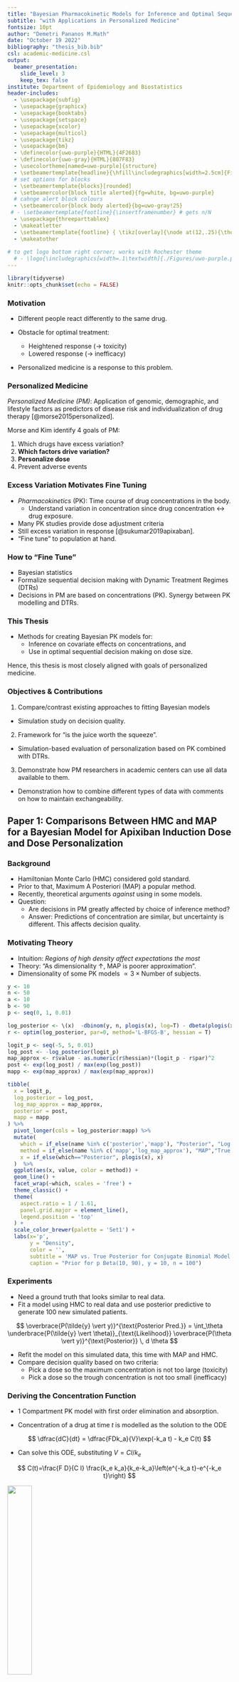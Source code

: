 ```yaml
---
title: "Bayesian Pharmacokinetic Models for Inference and Optimal Sequential Decision Making"
subtitle: "with Applications in Personalized Medicine" 
fontsize: 10pt
author: "Demetri Pananos M.Math" 
date: "October 19 2022"
bibliography: "thesis_bib.bib"
csl: academic-medicine.csl
output:
  beamer_presentation:
    slide_level: 3
    keep_tex: false
institute: Department of Epidemiology and Biostatistics
header-includes: 
  - \usepackage{subfig}
  - \usepackage{graphicx}
  - \usepackage{booktabs}
  - \usepackage{setspace}
  - \usepackage{xcolor}
  - \usepackage{multicol}
  - \usepackage{tikz}
  - \usepackage{bm}
  - \definecolor{uwo-purple}{HTML}{4F2683}
  - \definecolor{uwo-gray}{HTML}{807F83}
  - \usecolortheme[named=uwo-purple]{structure}
  - \setbeamertemplate{headline}{\hfill\includegraphics[width=2.5cm]{Figures/UWO_Horizontal_Full.png}\hspace{0.2cm}\vspace{-.8cm}}
  # set options for blocks 
  - \setbeamertemplate{blocks}[rounded]
  - \setbeamercolor{block title alerted}{fg=white, bg=uwo-purple} 
  # cahnge alert block colours 
  - \setbeamercolor{block body alerted}{bg=uwo-gray!25}
 # - \setbeamertemplate{footline}{\insertframenumber} # gets n/N 
  - \usepackage{threeparttablex}
  - \makeatletter
  - \setbeamertemplate{footline} { \tikz[overlay]{\node at(12,.25){\thepage};} }
  - \makeatother
  
# to get logo bottom right corner; works with Rochester theme
  # - \logo{\includegraphics[width=.1\textwidth]{./Figures/uwo-purple.png}}
---
```


```r
library(tidyverse)
knitr::opts_chunk$set(echo = FALSE)
```


### Motivation

* Different people react differently to the same drug. 

* Obstacle for optimal treatment:

  * Heightened response ($\to$ toxicity)
  * Lowered response ($\to$ inefficacy)
  
* Personalized medicine is a response to this problem.

### Personalized Medicine

*Personalized Medicine (PM)*: Application of genomic, demographic, and lifestyle factors as predictors of disease risk and individualization of drug therapy [@morse2015personalized].

Morse and Kim identify 4 goals of PM:

  1) Which drugs have excess variation?
  2) **Which factors drive variation?**
  3) **Personalize dose**
  4) Prevent adverse events

### Excess Variation Motivates Fine Tuning

* *Pharmacokinetics* (PK): Time course of drug concentrations in the body. 
  * Understand variation in concentration since drug concentration $\leftrightarrow$ drug exposure.
* Many PK studies provide dose adjustment criteria
* Still excess variation in response [@sukumar2019apixaban].  
* "Fine tune" to population at hand.

### How to "Fine Tune"

* Bayesian statistics
* Formalize sequential decision making with Dynamic Treatment Regimes (DTRs)
* Decisions in PM are based on concentrations (PK).  Synergy between PK modelling and DTRs.

### This Thesis

* Methods for creating Bayesian PK models for:
  * Inference on covariate effects on concentrations, and
  * Use in optimal sequential decision making on dose size.
  
Hence, this thesis is most closely aligned with goals \textcolor{uwo-purple}{(2) and (3)} of personalized medicine.

### Objectives & Contributions

1. Compare/contrast existing approaches to fitting Bayesian models
  * Simulation study on decision quality.
2. Framework for "is the juice worth the squeeze".
  * Simulation-based evaluation of personalization based on PK combined with DTRs.
3. Demonstrate how PM researchers in academic centers can use all data available to them.
  * Demonstration how to combine different types of data with comments on how to maintain exchangeability.

## Paper 1: Comparisons Between HMC and MAP for a Bayesian Model for Apixiban Induction Dose and Dose Personalization

### Background

* Hamiltonian Monte Carlo (HMC) considered gold standard.
* Prior to that, Maximum A Posteriori (MAP) a popular method.
* Recently, theoretical arguments *against* using in some models.
* Question:
  * Are decisions in PM greatly affected by choice of inference method?
  * Answer: Predictions of concentration are similar, but uncertainty is different.  This affects decision quality.
  
### Motivating Theory

* Intuition: *Regions of high density affect expectations the most*
* Theory: "As dimensionality $\uparrow$, MAP is poorer approximation".
* Dimensionality of some PK models  $\propto 3 \times  \text{Number of subjects}$.


```r

y <- 10
n <- 50
a <- 10
b <- 90
p <- seq(0, 1, 0.01)

log_posterior <- \(x)  -dbinom(y, n, plogis(x), log=T) - dbeta(plogis(x), a, b, log = T)
r <- optim(log_posterior, par=0, method='L-BFGS-B', hessian = T)

logit_p <- seq(-5, 5, 0.01)
log_post <- -log_posterior(logit_p)
map_approx <- r$value - as.numeric(r$hessian)*(logit_p - r$par)^2
post <- exp(log_post) / max(exp(log_post))
mapp <- exp(map_approx) / max(exp(map_approx))

tibble(
  x = logit_p, 
  log_posterior = log_post,
  log_map_approx = map_approx,
  posterior = post,
  mapp = mapp
) %>% 
  pivot_longer(cols = log_posterior:mapp) %>% 
  mutate(
    which = if_else(name %in% c('posterior','mapp'), "Posterior", "Log Posterior"),
    method = if_else(name %in% c('mapp','log_map_approx'), "MAP","True Posterior"),
    x = if_else(which=="Posterior", plogis(x), x)
  )  %>% 
  ggplot(aes(x, value, color = method)) + 
  geom_line() + 
  facet_wrap(~which, scales = 'free') + 
  theme_classic() + 
  theme(
    aspect.ratio = 1 / 1.61,
    panel.grid.major = element_line(),
    legend.position = 'top'
  ) +
  scale_color_brewer(palette = 'Set1') + 
  labs(x='p',
       y = "Density",
       color = '',
       subtitle = 'MAP vs. True Posterior for Conjugate Binomial Model',
       caption = "Prior for p Beta(10, 90), y = 10, n = 100")

```

### Experiments

* Need a ground truth that looks similar to real data.
* Fit a model using HMC to real data and use posterior predictive to generate 100 new simulated patients.

$$ \overbrace{P(\tilde{y} \vert y)}^{\text{Posterior Pred.}} = \int_\theta \underbrace{P(\tilde{y} \vert \theta)}_{\text{Likelihood}} \overbrace{P(\theta \vert y)}^{\text{Posterior}} \, d \theta $$

* Refit the model on this simulated data, this time with MAP and HMC. 
* Compare decision quality based on two criteria:
  * Pick a dose so the maximum concentration is not too large (toxicity)
  * Pick a dose so the trough concentration is not too small (inefficacy)



### Deriving the Concentration Function
* 1 Compartment PK model with first order elimination and absorption.

* Concentration of a drug at time $t$ is modelled as the solution to the ODE

$$ \dfrac{dC}{dt} = \dfrac{FDk_a}{V}\exp(-k_a t) - k_e C(t) $$



* Can solve this ODE, substituting $V = Cl/k_e$

$$ C(t)=\frac{F D}{C l} \frac{k_e k_a}{k_e-k_a}\left(e^{-k_a t}-e^{-k_e t}\right) $$

\centering
![](../figures/pkcurves.png){height=33%}


### The Model

* Prior distributions derived from a 2019 review on apixaban pharmacokinetics.
* Each patient gets their own parameters through a random effect

$$ y_{j}(t_i) \sim \operatorname{Lognormal}(C_j(t_i), \sigma^2_y) $$
$$C_j(t)= \begin{cases}\frac{F \cdot D}{Cl_{j}} \frac{k_{e, j}\cdot k_{a, j}}{k_{e,j}-k_{a, j}}\left(e^{-k_{a, j}(t-\delta_j)}-e^{-k_{e, j}(t-\delta_j)}\right) & \delta \leq t \\ 0 & \text { else }\end{cases}$$
$$ \log(Cl_j) \sim \mathcal{N}(\mu_{Cl}, \sigma^2_{Cl}) $$$$ \log(t_{\max, j}) \sim \mathcal{N}(\mu_{t_{\max}}, \sigma^2_{t_{\max}}) $$
$$ \alpha_j \sim \operatorname{Beta}(2, 2) $$
$$ \delta_j \sim \operatorname{Beta}(\phi \kappa \>, (1-\phi) \kappa) $$


* Prior distributions on $\mu$, $\sigma^2$, $\phi$, and $\kappa$.

### The Model

* $C(t)$ written in terms of $k_a, k_e$ but model written in terms of $t_{\max}, \alpha$.
* Two equations, two unknowns.

$$ \alpha = \dfrac{k_e}{k_a} \implies k_e = \alpha k_a $$

$$ t_{\max} = \dfrac{\ln(k_e) - \ln(k_a)}{k_e - k_a} \implies k_a = \dfrac{1}{t_{\max}} \dfrac{\ln(\alpha)}{\alpha-1}  $$

### The Model

* Consider $\theta_j = [Cl_j \>, t_{\max, j} \>, \alpha_j]^T$, $\sigma = [\sigma^2_{Cl}, \sigma^2_{t_{\max}}]^T$, and $\mu = [\mu_{Cl} \>, \mu_{t_{\max}} \>]^T$.

<center>

![](../figures/model1.jpg){height=80%}

</center>

### Modelling Results 

![[Left] Draws from the prior distribution.  [Center] Two patients from our dataset. [Right] Posterior fits for the latent concentration.](../figures/fig3.png)


### Checking Decision Quality

* Prediction Error

* Decisions under uncertainty
  * Pick a time, $T$ (e.g. $t_{\max}$)
  * Pick a threshold, $c$
  * Pick a desired risk level, $R$.
  * Select a dose so that $P\Big(C(T) > c\Big) = R$

* Approximately $R\times 100$ patients should exceed the threshold.

* Check the calibration of dosing decisions using models fit by MAP and HMC.

### Prediction Error Very Similar

* Prediction error is very similar, no reason to prefer one over the other.

```r
library(tidyverse)
library(kableExtra)

tribble(
  ~"Loss", ~'HMC', ~"MAP",
  "MSE (Sd)", "6.67 (15.93)", "8.57 (19.93)",
  "MAE (Sd)", "1.71 (1.94)", "1.97 (2.17)",
  "MAPE (Sd)",  "0.04 (0.03)", "0.05 (0.03)"
) %>% 
  kbl(format = 'latex') %>% 
  kable_styling(bootstrap_options = 'striped')
```

### Calibration is Very Different

* HMC very well calibrated, MAP not so much.
* Remember, same model and same priors. Different decisions.
* Why is this happening?

![Calibration on decisions. [Left] Calibration for decision on max concentration.  [Right] Calibration on trough concentration.](../figures/fig8.png){width=80%}

### Uncertainty is Larger in MAP Model

* MAP results in excess uncertainty as compared to HMC.
* Because decisions integrate over uncertainty, differences in uncertainty $\to$ differences in decisions.

![19 of the 100 simulated patients who demonstrate excess variation.](../figures/intervals.png){width=95%}

### Discussion

* MAP leads to different decisions than HMC.
* MAP is fast and familiar to MLE, but it is not interchangeable with HMC for these types of models.
* Recommend that if you are to use MAP, invest the time to compare against HMC.

## Paper 2: Developing and Evaulating Pharmacokinetics-Driven Dynamic Personalized Medicine: A Framework and Case Study

### Introduction

* Existing modes of personalization decrease trial-and-error, but do not completely eliminate it.
* Is additional burden on patient and provider (e.g. gathering lab results, additional visits) "worth it"?
* Question of burden is salient:
  * Circumstances for cost effectiveness of PM are unclear [@looff2016economic],[@shabaruddin2015economic].
  * Variability in QALY for some modes of PM [@kasztura2019cost].
  * Need for PM to focus on constraints and utilities of patients to $\uparrow$ adherence and $\downarrow$ adverse events [@rogowski2015concepts],[@di2017personalized].    

### Introduction

* Framework for simulation-based evaluation of static and dynamic personalization based on PK models.
* Generate evidence which can be used in system level decision making.
* Demonstrate framework using data on apixaban.

### Related Work

* Other studies which apply Q-learning.
* Rich et. al [@rich2014simulating] develop a SMART trial for optimal dose selection using pharmacokinetic data.
* Main differences:
  * Other studies often *estimate* the value function. 
  * Our value function based on PK model. 
  * Question now is "Is the value function based on PK the function we really want?" 


### Intuitive Idea

### Q learning

Little story to set the stage

* Patient comes in and get's their clinical vars measured ($O_1$)
* Dose is selected based on some decision rule ($A_1$)
* Patient (possibly) returns for a blood measurement ($O_2$)
* Dose is (possible) adjusted ($A_2$)
* Value: "Proportion of time spent in some concentration range"


### DTRs & Q learning

* To learn from data, need formalism.
* Observe patient in a "stage", $j$.
* A "policy" is a sequence of decision rules $d = (d_1, \dots, d_k)$ each of which takes patient information, ($O_j$) and produces an action, $(A_j)$.
* The "history", $H_j = (O_1, A_1, \dots, O_{j-1}, A_{j-1}, O_j)$.
* Performance of a decision rule is given by "reward", $Y_j$.  The "value", $V_j$, is the expected sum of rewards

$$ V^d_j(h_j)=E_d\left[\sum_{k=j}^K Y_k(H_j, A_k, O_{k+1}) \vert H_j = h_j \right] $$

* A policy is said to be "optimal" if it achieves highest possible value among those under consideration.



### Q learning

* One way to estimate optimal policy, estimate the "Optimal Q function", $Q_j^{\text{opt}}$

$$  Q_j^{\mathsf{opt}}(h_j, a_j) = E \left[ Y_j(h_j, a_j, O_{j+1}) + \max_a Q_{j+1}^{\mathsf{opt}}(H_{j+1}, a) | H_j = h_j, A_j = a_j
 \right] $$
 
* Interpretation: *The value if we took action $a_j$ now and acted optimally thereafter*. 



### Q learning 

![](../figures/viz_of_process.png)

### Framework

1. Model for PK of drug based on real data
2. Simulate new patients from model
3. Apply personalization to each simulated patient
4. Evaluate "regret" (Maximum possible return - Achieved return).

### Steps 1 and 2: Model & Simulate


* Similar to before, but adjust for covariates and allow for multiple doses

* Similar to last model, but now adjust for patient covariates and allow for multiple doses.

$$\tilde{C}(t) = \sum_{j=0} ^ {20} C(t-12j)H(t-12j)$$

$$C_j(t)= \begin{cases}\frac{F \cdot D_j}{Cl_{j}} \frac{k_{e, j}\cdot k_{a, j}}{k_{e,j}-k_{a, j}}\left(e^{-k_{a, j}(t-\delta_j)}-e^{-k_{e, j}(t-\delta_j)}\right) & \delta \leq t \\ 0 & \text { else }\end{cases}$$


$$ \log(Cl_j) \sim \mathcal{N}\Big(\mu_{Cl,j} + \mathbf{x}^{Cl}_j \beta_{Cl}\>, \sigma^2_{Cl}\Big)$$
$$ \log(t_{\max, j}) \sim \mathcal{N}\Big(\mu_{t_{\max, j}} + \mathbf{x}^{t_{\max}}_j \beta_{t_{\max}} \>, \sigma^2_{t_{\max}} \Big)$$
$$ \operatorname{logit}(\alpha_j) \sim \mathcal{N}\Big(\mu_{\alpha, j} + \mathbf{x}^{\alpha}_j \beta_{\alpha} \>, \sigma^2_{\alpha} \Big)$$


### The Model 

![](../figures/model2.jpg){height=80%}

### Step 3: Apply Personalization

* Not intended to be exhaustive, just demonstrative of capabilities:
  * "One Size Fits All" dose
  * "One Size Fits All" dose + 1 dose adjustment (based on measurement of concentration)
  * Dose based on clinical variables
  * Dose based on clinical variables + 1 dose adjustment
  * Optimal Sampling Time (via Q Learning)
  * Optimal Sequential Dosing (via Q Learning)
  
  
### Step 4: Evaluate Regret


* Modes of personalization which use more information result in lower regret
* Point of diminishing returns
* Would expect Q-learning to perform better when elimination rates were very low, meaning impact of decisions last longer.

![](../figures/models_of_personalization_differences.png)


### Conclusions

* In our case study, covariate adjustment seems to do well enough without additional burden.
* If apixaban were eliminated slower, maybe other forms would have improved.
* Better idea of what the impact would be if we implemented a specific mode of personalization.


## Paper 3: Pooling Pharmacokinetic Information Using Hierarchical Models

### Introduction

* Independent PM researchers may be able to collect data from a population of interest.
* Possible questions about new covariates not previously analyzed
* How can researchers use *all* data available to them for inference and discovery?

### Background on Discovery

* Discovery usually means "which variables should go in the model?"
* Many existing studies use variants of stepwise regression [@cirincione2018population],[@ueshima2018population].
* Known deficiencies:
  * Bias *away* from the null [@whittingham2006we], exaggerated precision [@altman1989bootstrap], uninterpretable p-values [@harrell2015regression],       low confidence to select correctly [@smith2018step].


### Background on Inference

* Some studies use linear models to study effects of variables on concentrations [@gulilat2020drug] [@vakkalagadda2016effect].
* Good place to start, but known defficienes:
  * No variation in PK parameters due to covariates, poor approximation when $t \leq t_{\max}$, under determination of effect.
* Mixed effect PK models assume exchangeability of subjects.  Can be violated if not careful when pooling studies.
 
### Contribution

* What is the thing common between :
  * Tightly controlled clinical study
  * Observational data from a personalized medicine clinic.
* Its the dynamics!  Basics of PK works the same for subjects.
* Should be able to translate knowledge across groups.  
* Demonstration of sparsity inducing priors for discovery
  * Application to concomitant medication
  * Simulation study 

### Data

* Data from 2 sources:
  * Repeatedly sampled $\to$ clinical study
  * Sparsely sampled $\to$ PM clinic (observational)

![](../figures/table_1_papr_3.jpg)

### Combining Data

* Want to assume *something* is common between the two data, but what?
  * Effect of covariates on PK parameters
* "Can't we just stack the data"?
  * No!  Need to consider exchangeability
* *Exchangeability*: $X_1, \dots, X_N$ are exchangeable $\iff$ $P(X_1, \dots, X_N) = P(X_{\sigma(1)}, \dots, X_{\sigma(N)})$.
  * *Conditioned on the covariates, we have no other way of determining which subject belongs to which study*
* Stacking data $\to$ non-exchangeable model
  * Can bias estimates, affect precision, and uncertainty.
  
### Maintaining Exchangeability

* Non-exchangeable because residual variance is larger in sparsely sampled data
  * Mixture of measurement variability and between subject variability
* Simply add a study specific measurement error term

$$ y_{i,j,s} \sim \operatorname{Lognormal}\Big( \log(C_{j, s}(t_i)), \sigma_s \Big)  \>.$$

### The Model


$$ \small C_{j, s}(t_i) =  \begin{cases} c_{0, j, s} + \dfrac{D_{j, s} F_{j, s} k_{e, j, s} k_{a, j, s}}{\mathit{Cl}_{j, s}(k_{e, j, s} - k_{a, j, s})} \Bigg( e^{-k_{a, j, s}(t_i - \delta_{j, s})} - e^{-k_{e, j, s}(t_i - \delta_{j, s})} \Bigg)  & \delta_{j, s} \leq t_i \\ 0 & \mbox{else} \end{cases}$$
\begin{align}
 \log(\mathit{Cl}_{j, s}) &= \mu_{\mathit{Cl}} + \mathbf{x}_{j, s}^{\mathit{Cl}} \beta_{\mathit{Cl}}\\
 \log(t_{\max,j, s}) &= \mu_{t} + \mathbf{x}_{j, s}^{t} \beta_{t} \\
 \operatorname{logit}(\alpha_{j, s}) &= \mu_{\alpha} + \mathbf{x}_{j, s}^\alpha \beta_{\alpha}\\
 \operatorname{logit}(F_{j, s}) &= \mu_{F} + \mathbf{x}_{j, s}^{F} \beta_{F}
\end{align}


 $$c_{0, j, 1} = 0 \quad \forall j$$
 $$\delta_{j, 2} = 0 \quad \forall j$$

### Simulation Study

* Simulate scenario similar to ours
* $p(\beta_F) =  \operatorname{Laplace}(0, \tau_F)$
* $p(\tau_F) =  \operatorname{Normal}(0, 0.25)$

![](../figures/simulation-results-1.png)

### The Model 


![](../figures/model3.jpg){height=80%}

### Results

![](../figures/plot-model-predictions-1.png)

### Results

![](../figures/effect-estimates-1.png){height=80%}

### Discussion &  Conclusion

* Model combines data from different studies, allowing investigators to pool data resources
* Sparse priors used for discovery, exchanging bias for variance
* Estimates of effects consistent with other hierarchical models: regularization towards the null
* Limitation
  * Missing data (e.g. NAFLD)
  * Assumption that time delay was 0 in sparse data.
  * Possible inappropriateness of extrapolation of effect from repeatedly sampled data to sparsely sampled data.
  
  
## Thesis Conclusion

### Discussion

* Goals of this thesis: address factors driving between patient variability in drug response and optimal dose selection
1. HMC leads to better calibrated decisions in PM
2. Framework for combining PK models with DTR for comparison of modes of personalization
3. Pool data by considering what is the same between datasets while also accounting for study specific details.


### Key Themes

* Need to simulate plausible data and evaluate models on intended use.
* Diminishing returns on personalization, need to incorporate patient preferences
* Need for efficient use fo data resources in PM

### Future Work

### References {.allowframebreaks} 













































































































